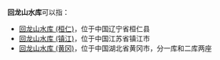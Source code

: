 '''回龙山水库'''可以指：
* [[回龙山水库_(桓仁)|回龙山水库 (桓仁)]]，位于中国辽宁省桓仁县
* [[回龙山水库_(镇江)|回龙山水库 (镇江)]]，位于中国江苏省镇江市
* [[回龙山水库_(黄冈)|回龙山水库 (黄冈)]]，位于中国湖北省黄冈市，分一库和二库两座

{{disambig|H|cat=五字水庫消歧義}}